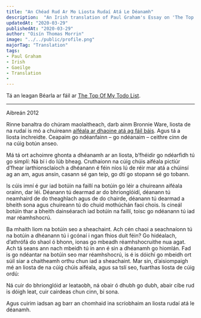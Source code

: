 ---
title: "An Chéad Rud Ar Mo Liosta Rudaí Atá Le Déanamh"
description:  "An Irish translation of Paul Graham's Essay on 'The Top Of My Todo List'"
updatedAt: "2020-03-29"
publishedAt: "2020-03-29"
author: "Oisín Thomas Morrin"
image: "../../public/profile.png"
majorTag: "Translation"
tags: 
- Paul Graham
- Irish
- Gaeilge
- Translation
- 
---

Tá an leagan Béarla ar fáil ar [The Top Of My Todo List](http://paulgraham.com/todo.html).

---
Aibreán 2012

Rinne banaltra do chúram maolaitheach, darb ainm Bronnie Ware, liosta de na rudaí is mó a chuireann [aiféala ar dhaoine atá ag fáil báis](http://bronnieware.com/regrets-of-the-dying/). Agus tá a liosta inchreidte. Ceapaim go ndéanfainn – go ndéanaim – ceithre cinn de na cúig botún anseo.

Má tá ort achoimre ghonta a dhéanamh ar an liosta, b’fhéidir go ndéarfidh tú go simplí: Ná bí i do lúb bheag. Cruthaíonn na cúig chúis aiféala pictiúr d’fhear iarthionsclaíoch a dhéanann é féin níos lú de réir mar atá a chúinsí ag an am, agus ansin, casann sé gan teip, go dtí go stopann sé go tobann.

Is cúis imní é gur iad botúin na faillí na botúin go léir a chuireann aiféala orainn, dar léi. Déanann tú dearmad ar do bhrionglóidí, déanann tú neamhaird de do theaghlach agus de do chairde, déanann tú dearmad a bheith sona agus chuireann tú do chuid mothúchán faoi chois. Is cineál botúin thar a bheith dainséarach iad botúin na faillí, toisc go ndéanann tú iad mar réamhshocrú.

Ba mhaith liom na botúin seo a sheachaint. Ach cén chaoi a seachnaíonn tú na botúin a dhéanann tú i gcónaí i ngan fhios duit féin? Go hidéalach, d’athrófá do shaol ó bhonn, ionas go mbeadh réamhshocruithe nua agat. Ach tá seans ann nach mbeidh tú in ann é sin a dhéanamh go hiomlán. Fad is go ndéantar na botúin seo mar réamhshocrú, is é is dóichí go mbeidh ort súil siar a chaitheamh orthu chun iad a sheachaint. Mar sin, d’aisiompaigh mé an liosta de na cúig chúis aiféala, agus sa tslí seo, fuarthas liosta de cúig ordú: 

Ná cuir do bhrionglóid ar leataobh, ná obair ó dhubh go dubh, abair cíbe rud is dóigh leat, cuir cairdeas chun cinn, bí sona.

Agus cuirim iadsan ag barr an chomhaid ina scríobhaim an liosta rudaí atá le déanamh.

